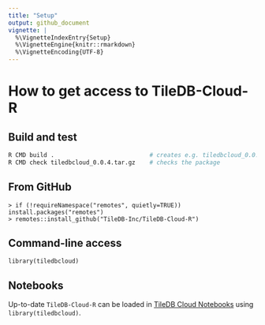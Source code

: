 ```yaml
---
title: "Setup"
output: github_document
vignette: |
  %\VignetteIndexEntry{Setup}
  %\VignetteEngine{knitr::rmarkdown}
  %\VignetteEncoding{UTF-8}
---
```


# How to get access to TileDB-Cloud-R

## Build and test

```sh
R CMD build .                           # creates e.g. tiledbcloud_0.0.4.tar.gz
R CMD check tiledbcloud_0.0.4.tar.gz    # checks the package
```

## From GitHub

```
> if (!requireNamespace("remotes", quietly=TRUE)) install.packages("remotes")
> remotes::install_github("TileDB-Inc/TileDB-Cloud-R")
```

## Command-line access

```
library(tiledbcloud)
```

## Notebooks

Up-to-date `TileDB-Cloud-R` can be loaded in [TileDB Cloud Notebooks](https://cloud.tiledb.com/notebooks/me) using `library(tiledbcloud)`.
